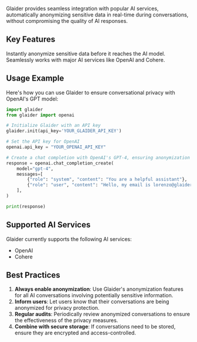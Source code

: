 
Glaider provides seamless integration with popular AI services, automatically anonymizing sensitive data in real-time during conversations, without compromising the quality of AI responses.

## Key Features

<CardGroup cols={2}>
  <Card
    title="Real-time Anonymization"
    icon="bolt"
  >
    Instantly anonymize sensitive data before it reaches the AI model.
  </Card>
  <Card
    title="AI Service Integration"
    icon="plug"
  >
    Seamlessly works with major AI services like OpenAI and Cohere.
  </Card>
</CardGroup>

## Usage Example

Here's how you can use Glaider to ensure conversational privacy with OpenAI's GPT model:

```python
import glaider
from glaider import openai

# Initialize Glaider with an API key
glaider.init(api_key='YOUR_GLAIDER_API_KEY')

# Set the API key for OpenAI
openai.api_key = "YOUR_OPENAI_API_KEY"

# Create a chat completion with OpenAI's GPT-4, ensuring anonymization
response = openai.chat_completion_create(
    model="gpt-4",
    messages=[
        {"role": "system", "content": "You are a helpful assistant"},
        {"role": "user", "content": "Hello, my email is lorenzo@glaider.it"}
    ],
)

print(response)
```

## Supported AI Services

Glaider currently supports the following AI services:

- OpenAI
- Cohere

## Best Practices

1. **Always enable anonymization**: Use Glaider's anonymization features for all AI conversations involving potentially sensitive information.
2. **Inform users**: Let users know that their conversations are being anonymized for privacy protection.
3. **Regular audits**: Periodically review anonymized conversations to ensure the effectiveness of the privacy measures.
4. **Combine with secure storage**: If conversations need to be stored, ensure they are encrypted and access-controlled.


